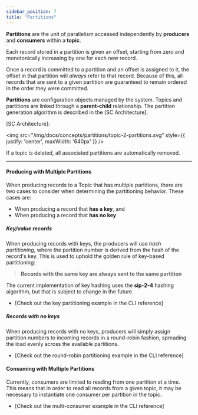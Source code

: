 ```yaml
---
sidebar_position: 7
title: "Partitions"
---
```


**Partitions** are the unit of parallelism accessed independently by **producers** and **consumers** within a **topic**.

Each record stored in a partition is
given an offset, starting from zero and monotonically increasing by one for each new
record.

Once a record is committed to a partition and an offset is assigned to it, the offset in that partition will _always_ refer to that record. Because of this, all records that are sent to a given partition are
guaranteed to remain ordered in the order they were committed.


**Partitions** are configuration objects managed by the system. Topics and partitions are linked through a **parent-child** relationship. The partition generation algorithm is described in the [SC Architecture].

[SC Architecture]:

<img src="/img/docs/concepts/partitions/topic-2-partitions.svg" style={{ justify: 'center', maxWidth: '640px' }} />

If a topic is deleted, all associated partitions are automatically removed.

---

#### Producing with Multiple Partitions

When producing records to a Topic that has multiple partitions, there are two cases to
consider when determining the partitioning behavior. These cases are:

- When producing a record that **has a key**, and
- When producing a record that **has no key**

##### Key/value records

When producing records with keys, the producers will use _hash partitioning_,
where the partition number is derived from the hash of the record's key. This
is used to uphold the golden rule of key-based partitioning:

> **Records with the same key are always sent to the same partition**

The current implementation of key hashing uses the **sip-2-4** hashing algorithm,
but that is subject to change in the future.

- [Check out the key partitioning example in the CLI reference]

##### Records with no keys

When producing records with no keys, producers will simply assign partition numbers
to incoming records in a round-robin fashion, spreading the load evenly across the
available partitions.

- [Check out the round-robin partitioning example in the CLI reference]

#### Consuming with Multiple Partitions

Currently, consumers are limited to reading from one partition at a time. This means
that in order to read all records from a given topic, it may be necessary to instantiate
one consumer per partition in the topic.

- [Check out the multi-consumer example in the CLI reference]
